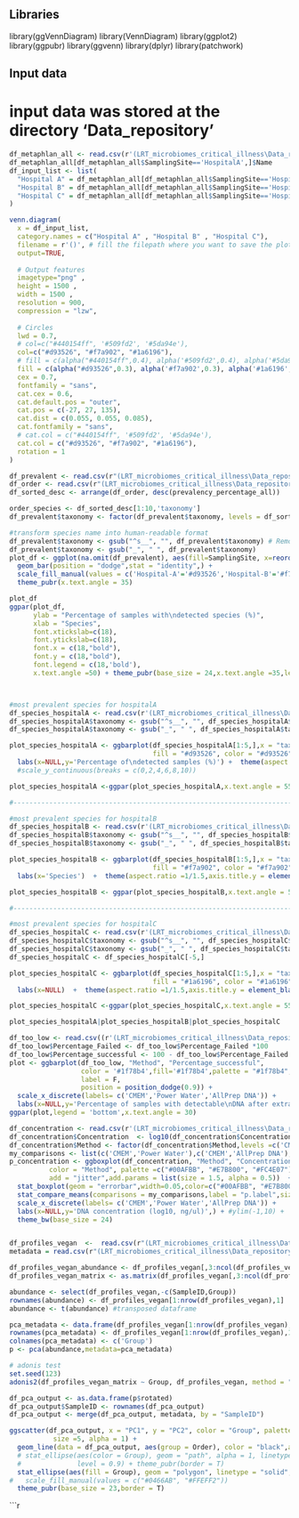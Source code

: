 ## Libraries

library(ggVennDiagram)
library(VennDiagram)
library(ggplot2)
library(ggpubr)
library(ggvenn)
library(dplyr)
library(patchwork)

## Input data
# input data was stored at the directory 'Data_repository'



```r

df_metaphlan_all <- read.csv(r'(LRT_microbiomes_critical_illness\Data_repository\Main_figures\microbiome_species-top_prevalent.csv)')
df_metaphlan_all[df_metaphlan_all$SamplingSite=='HospitalA',]$Name
df_input_list <- list(
  "Hospital A" = df_metaphlan_all[df_metaphlan_all$SamplingSite=='Hospital-A',]$taxonomy,
  "Hospital B" = df_metaphlan_all[df_metaphlan_all$SamplingSite=='Hospital-B',]$taxonomy,
  "Hospital C" = df_metaphlan_all[df_metaphlan_all$SamplingSite=='Hospital-C',]$taxonomy
)

venn.diagram(
  x = df_input_list,
  category.names = c("Hospital A" , "Hospital B" , "Hospital C"),
  filename = r'()', # fill the filepath where you want to save the plot
  output=TRUE,
  
  # Output features
  imagetype="png" ,
  height = 1500 , 
  width = 1500 , 
  resolution = 900,
  compression = "lzw",
  
  # Circles
  lwd = 0.7,
  # col=c("#440154ff", '#509fd2', '#5da94e'),
  col=c("#d93526", "#f7a902", "#1a6196"),
  # fill = c(alpha("#440154ff",0.4), alpha('#509fd2',0.4), alpha('#5da94e',0.4)),
  fill = c(alpha("#d93526",0.3), alpha('#f7a902',0.3), alpha('#1a6196',0.3)),
  cex = 0.7,
  fontfamily = "sans",
  cat.cex = 0.6,
  cat.default.pos = "outer",
  cat.pos = c(-27, 27, 135),
  cat.dist = c(0.055, 0.055, 0.085),
  cat.fontfamily = "sans",
  # cat.col = c("#440154ff", '#509fd2', '#5da94e'),
  cat.col = c("#d93526", "#f7a902", "#1a6196"),
  rotation = 1
)

```

```r

df_prevalent <- read.csv(r"(LRT_microbiomes_critical_illness\Data_repository\Main_figures\microbiome_species-top_prevalent.csv)")
df_order <- read.csv(r"(LRT_microbiomes_critical_illness\Data_repository\Main_figures\microbiome_species-top_prevalent-sorted.csv)")
df_sorted_desc <- arrange(df_order, desc(prevalency_percentage_all))

order_species <- df_sorted_desc[1:10,'taxonomy']
df_prevalent$taxonomy <- factor(df_prevalent$taxonomy, levels = df_sorted_desc[1:10,'taxonomy'])

#transform species name into human-readable format
df_prevalent$taxonomy <- gsub("^s__", "", df_prevalent$taxonomy) # Remove the prefix
df_prevalent$taxonomy <- gsub("_", " ", df_prevalent$taxonomy)
plot_df <- ggplot(na.omit(df_prevalent), aes(fill=SamplingSite, x=reorder(taxonomy,prevalency_percentage,sum,decreasing=T), y=prevalency_percentage))+  #'x=reorder(species,prevalency_percentage,sum,decreasing=T)' --> order stacked barplot with sum of values
  geom_bar(position = "dodge",stat = "identity",) +
  scale_fill_manual(values = c('Hospital-A'='#d93526','Hospital-B'='#f7a902','Hospital-C'='#1a6196'))+
  theme_pubr(x.text.angle = 35)

plot_df
ggpar(plot_df,
      ylab = "Percentage of samples with\ndetected species (%)",
      xlab = "Species",
      font.xtickslab=c(18),
      font.ytickslab=c(18),
      font.x = c(18,"bold"),
      font.y = c(18,"bold"),
      font.legend = c(18,'bold'),
      x.text.angle =50) + theme_pubr(base_size = 24,x.text.angle =35,legend = "none",margin = FALSE)

```

```r

```

```r

```

```r

#most prevalent species for hospitalA
df_species_hospitalA <- read.csv(r'(LRT_microbiomes_critical_illness\Data_repository\Supplementary_figures\microbiome_species-top_prevalent.csv\microbiome_species-statistics_count-Hospital-A.csv)',header = TRUE) # save in the same file 'microbiome_species-statistics_count-Hospitals.txt'
df_species_hospitalA$taxonomy <- gsub("^s__", "", df_species_hospitalA$taxonomy) # Remove the prefix
df_species_hospitalA$taxonomy <- gsub("_", " ", df_species_hospitalA$taxonomy)

plot_species_hospitalA <- ggbarplot(df_species_hospitalA[1:5,],x = "taxonomy", y = "prevalency_percentage",orientation = "vertical",alpha=1,
                                    fill = "#d93526", color = "#d93526",sort.val = 'desc',ggtheme = theme_bw(base_size = 18)) + 
  labs(x=NULL,y='Percentage of\ndetected samples (%)') +  theme(aspect.ratio =1/1.5 )  #+ #+ ylim(0,15) 
  #scale_y_continuous(breaks = c(0,2,4,6,8,10))

plot_species_hospitalA <-ggpar(plot_species_hospitalA,x.text.angle = 55)

#-------------------------------------------------------------------------------------------------------------------------------

#most prevalent species for hospitalB
df_species_hospitalB <- read.csv(r'(LRT_microbiomes_critical_illness\Data_repository\Supplementary_figures\microbiome_species-top_prevalent.csv\microbiome_species-statistics_count-Hospital-B.csv)',header = TRUE # save in the same file 'microbiome_species-statistics_count-Hospitals.txt'
df_species_hospitalB$taxonomy <- gsub("^s__", "", df_species_hospitalB$taxonomy) # Remove the prefix
df_species_hospitalB$taxonomy <- gsub("_", " ", df_species_hospitalB$taxonomy)

plot_species_hospitalB <- ggbarplot(df_species_hospitalB[1:5,],x = "taxonomy", y = "prevalency_percentage",orientation = "vertical",alpha=1,
                                    fill = "#f7a902", color = "#f7a902",sort.val = 'desc',ggtheme = theme_bw(base_size = 18)) + 
  labs(x='Species')  +  theme(aspect.ratio =1/1.5,axis.title.y = element_blank())

plot_species_hospitalB <- ggpar(plot_species_hospitalB,x.text.angle = 55)

#-------------------------------------------------------------------------------------------------------------------------------

#most prevalent species for hospitalC
df_species_hospitalC <- read.csv(r'(LRT_microbiomes_critical_illness\Data_repository\Supplementary_figures\microbiome_species-top_prevalent.csv\microbiome_species-statistics_count-Hospital-C.csv)',header = TRUE) # save in the same file 'microbiome_species-statistics_count-Hospitals.txt'
df_species_hospitalC$taxonomy <- gsub("^s__", "", df_species_hospitalC$taxonomy) # Remove the prefix
df_species_hospitalC$taxonomy <- gsub("_", " ", df_species_hospitalC$taxonomy)
df_species_hospitalC <- df_species_hospitalC[-5,]

plot_species_hospitalC <- ggbarplot(df_species_hospitalC[1:5,],x = "taxonomy", y = "prevalency_percentage",orientation = "vertical",alpha=1,
                                    fill = "#1a6196", color = "#1a6196",sort.val = 'desc',ggtheme = theme_bw(base_size = 18)) + 
  labs(x=NULL)  +  theme(aspect.ratio =1/1.5,axis.title.y = element_blank() )

plot_species_hospitalC <-ggpar(plot_species_hospitalC,x.text.angle = 55)

plot_species_hospitalA|plot_species_hospitalB|plot_species_hospitalC

```

```r

df_too_low <- read.csv((r'(LRT_microbiomes_critical_illness\Data_repository\Supplementary_figures\microbiome_species-top_prevalent.csv\head-to-head_comparisons-DNA_concentration_too_low.csv)'))
df_too_low$Percentage_Failed <- df_too_low$Percentage_Failed *100
df_too_low$Percentage_successful <- 100 - df_too_low$Percentage_Failed
plot <- ggbarplot(df_too_low, "Method", "Percentage_successful",
                  color = '#1f78b4',fill='#1f78b4',palette = "#1f78b4",
                  label = F,
                  position = position_dodge(0.9)) + 
  scale_x_discrete(labels= c('CMEM','Power Water','AllPrep DNA')) + 
  labs(x=NULL,y='Percentage of samples with detectable\nDNA after extraction (%)') + theme_bw(base_size = 27)
ggpar(plot,legend = 'bottom',x.text.angle = 30)

```

```r

df_concentration <- read.csv(r'(LRT_microbiomes_critical_illness\Data_repository\Supplementary_figures\head-to-head_comparisons-DNA_concentration.csv)')
df_concentration$Concentration  <- log10(df_concentration$Concentration + 1)
df_concentration$Method <- factor(df_concentration$Method,levels =c('CMEM','Power Water','AllPrep DNA') )
my_comparisons <- list(c('CMEM','Power Water'),c('CMEM','AllPrep DNA'),c('Power Water','AllPrep DNA'))
p_concentration <- ggboxplot(df_concentration, "Method", "Concentration",
          color = "Method", palette =c("#00AFBB", "#E7B800", "#FC4E07"),
          add = "jitter",add.params = list(size = 1.5, alpha = 0.5))  +
  stat_boxplot(geom = "errorbar",width=0.05,color=c("#00AFBB", "#E7B800", "#FC4E07"))  +
  stat_compare_means(comparisons = my_comparisons,label = "p.label",size=8,vjust=0) +
  scale_x_discrete(labels= c('CMEM','Power Water','AllPrep DNA')) + 
  labs(x=NULL,y='DNA concentration (log10, ng/ul)',) + #ylim(-1,10) +
  theme_bw(base_size = 24)

```

```r

```

```r
df_profiles_vegan  <-  read.csv(r"(LRT_microbiomes_critical_illness\Data_repository\Supplementary_figures\microbial_profile-feasibility_validation.csv)",header = TRUE)
metadata = read.csv(r"(LRT_microbiomes_critical_illness\Data_repository\Supplementary_figures\metadata-microbial_profile-feasibility_validation.csv)",header = TRUE) 

df_profiles_vegan_abundance <- df_profiles_vegan[,3:ncol(df_profiles_vegan)]
df_profiles_vegan_matrix <- as.matrix(df_profiles_vegan[,3:ncol(df_profiles_vegan)])

abundance <- select(df_profiles_vegan,-c(SampleID,Group))
rownames(abundance) <- df_profiles_vegan[1:nrow(df_profiles_vegan),1]
abundance <- t(abundance) #transposed dataframe

pca_metadata <- data.frame(df_profiles_vegan[1:nrow(df_profiles_vegan),2])
rownames(pca_metadata) <- df_profiles_vegan[1:nrow(df_profiles_vegan),1]
colnames(pca_metadata) <- c('Group')
p <- pca(abundance,metadata=pca_metadata)

# adonis test 
set.seed(123)
adonis2(df_profiles_vegan_matrix ~ Group, df_profiles_vegan, method = "bray", permutations = 999)

df_pca_output <- as.data.frame(p$rotated)
df_pca_output$SampleID <- rownames(df_pca_output)
df_pca_output <- merge(df_pca_output, metadata, by = "SampleID")

ggscatter(df_pca_output, x = "PC1", y = "PC2", color = "Group", palette = c("#0466AB", "#D15D4E"), 
           size =5, alpha = 1) +
  geom_line(data = df_pca_output, aes(group = Order), color = "black",alpha = 0.8) +
  # stat_ellipse(aes(color = Group), geom = "path", alpha = 1, linetype = "solid",linewidth =0.8,
  #              level = 0.9) + theme_pubr(border = T)
  stat_ellipse(aes(fill = Group), geom = "polygon", linetype = "solid", level = 0.95,alpha=0.3) +
#   scale_fill_manual(values = c("#0466AB", "#FFEFF2"))
  theme_pubr(base_size = 23,border = T)

```

```r

